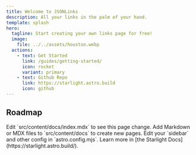 ```yaml
---
title: Welcome to JSONLinks
description: All your links in the palm of your hand.
template: splash
hero:
  tagline: Start creating your own links page for free!
  image:
    file: ../../assets/houston.webp
  actions:
    - text: Get Started
      link: /guides/getting-started/
      icon: rocket
      variant: primary
    - text: Github Repo
      link: https://starlight.astro.build
      icon: github
---
```



## Roadmap

<CardGrid stagger>
	<Card title="Update content" icon="pencil">
		Edit `src/content/docs/index.mdx` to see this page change.
	</Card>
	<Card title="Add new content" icon="add-document">
		Add Markdown or MDX files to `src/content/docs` to create new pages.
	</Card>
	<Card title="Configure your site" icon="setting">
		Edit your `sidebar` and other config in `astro.config.mjs`.
	</Card>
	<Card title="Read the docs" icon="open-book">
		Learn more in [the Starlight Docs](https://starlight.astro.build/).
	</Card>
</CardGrid>
